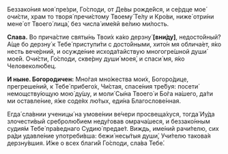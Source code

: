 <If condition={!props.greatLent}>
  Беззако́ния моя́ пре́зри, Го́споди, от Де́вы рожде́йся, и се́рдце мое́ очи́сти, храм то творя́ пречи́стому Твоему́ Те́лу и Кро́ви, ниже́ отри́ни мене́ от Твоего́ лица́, без числа́ име́яй ве́лию ми́лость.

**Слава.** Во прича́стие святы́нь Твои́х ка́ко дерзну́ **[**вни́ду**]**, недосто́йный? А́ще бо дерзну́ к Тебе́ приступи́ти с досто́йными, хито́н мя облича́ет, я́ко несть вече́рний, и осужде́ние исхода́тайствую многогре́шной души́ мое́й. Очи́сти, Го́споди, скве́рну души́ моея́, и спаси́ мя, я́ко Человеколю́бец.

**И ныне. Богородичен:** Мно́гая мно́жества мои́х, Богоро́дице, прегреше́ний, к Тебе́ прибего́х, Чи́стая, спасе́ния тре́буя: посети́ немощству́ющую мою́ ду́шу, и моли́ Сы́на Твоего́ и Бо́га на́шего, да́ти ми оставле́ние, я́же соде́ях лю́тых, еди́на Благослове́нная.

</If>
<If condition={props.greatLent}>
  Егда́ сла́внии ученицы́ на умове́нии ве́чери просвеща́хуся, тогда́ Иу́да злочести́вый сребролю́бием неду́говав омрача́шеся, и беззако́нным судия́м Тебе́ пра́веднаго Судию́ предае́т. Виждь, име́ний рачи́телю, сих ра́ди удавле́ние употреби́вша: бежи́ несы́тыя души́, Учи́телю такова́я дерзну́вшия. И́же о всех благи́й Го́споди, сла́ва Тебе́.
</If>
